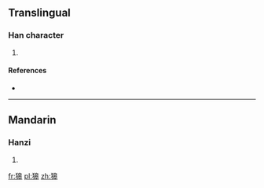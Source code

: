 ==Translingual==

===Han character===
{{Han char|rn=94|rad=犬|as=10|sn=13|four=|canj=大竹竹日十 (KHHAJ), X大竹竹日 (XKHHA)}}

# {{defn|Han|sort=犬10}}

====References====
* {{Han ref|kx=0717.110|dkj=20610|dj=1128.260|hdz=21363.020|uh=7346|ud=29510}}

----

==Mandarin==

===Hanzi===
{{cmn-hanzi|pin=[[háo]] ([[hao2]])|wg=hao<sup>2</sup>}}

# {{defn|Mandarin|sort=犬10}}

[[fr:獆]]
[[pl:獆]]
[[zh:獆]]
